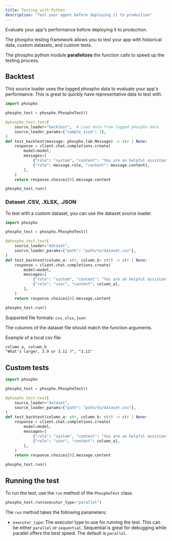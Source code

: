 ```yaml
---
title: Testing with Python
description: "Test your agent before deploying it to production"
---
```


Evaluate your app's performance before deploying it to production. 

The phospho testing framework allows you to test your app with historical data, custom datasets, and custom tests.

The phospho python module **parallelizes** the function calls to speed up the testing process.


## Backtest

This source loader uses the logged phospho data to evaluate your app's performance. This is great to quickly have representative data to test with.

```python
import phospho 

phospho_test = phospho.PhosphoTest()

@phospho_test.test(
    source_loader="backtest",  # Load data from logged phospho data
    source_loader_params={"sample_size": 3},
)
def test_backtest(message: phospho.lab.Message) -> str | None:
    response = client.chat.completions.create(
        model=model,
        messages=[
            {"role": "system", "content": "You are an helpful assistant"},
            {"role": message.role, "content": message.content},
        ],
    )
    return response.choices[0].message.content

phospho_test.run()
```


### Dataset .CSV, .XLSX, .JSON

To test with a custom dataset, you can use the dataset source loader.


```python
import phospho 

phospho_test = phospho.PhosphoTest()

@phospho_test.test(
    source_loader="dataset", 
    source_loader_params={"path": "path/to/dataset.csv"},
)
def test_backtest(column_a: str, column_b: str) -> str | None:
    response = client.chat.completions.create(
        model=model,
        messages=[
            {"role": "system", "content": "You are an helpful assistant"},
            {"role": "user", "content": column_a},
        ],
    )
    return response.choices[0].message.content

phospho_test.run()
```


Supported file formats: `csv`, `xlsx`, `json`

<Info>
The columns of the dataset file should match the function arguments.
</Info>

Example of a local csv file:

```txt title="path/to/dataset.csv"
column_a, column_b
"What's larger, 3.9 or 3.11 ?", "3.11"
```

## Custom tests

```python
import phospho 

phospho_test = phospho.PhosphoTest()

@phospho_test.test(
    source_loader="dataset", 
    source_loader_params={"path": "path/to/dataset.csv"},
)
def test_backtest(column_a: str, column_b: str) -> str | None:
    response = client.chat.completions.create(
        model=model,
        messages=[
            {"role": "system", "content": "You are an helpful assistant"},
            {"role": "user", "content": column_a},
        ],
    )
    return response.choices[0].message.content

phospho_test.run()
```

## Running the test

To run the test, use the `run` method of the `PhosphoTest` class.

```python
phospho_test.run(executor_type="parallel")
```

The `run` method takes the following parameters:

- `executor_type`: The executor type to use for running the test. This can be either `parallel` or `sequential`. Sequential is great for debugging while parallel offers the best speed. The default is `parallel`.

